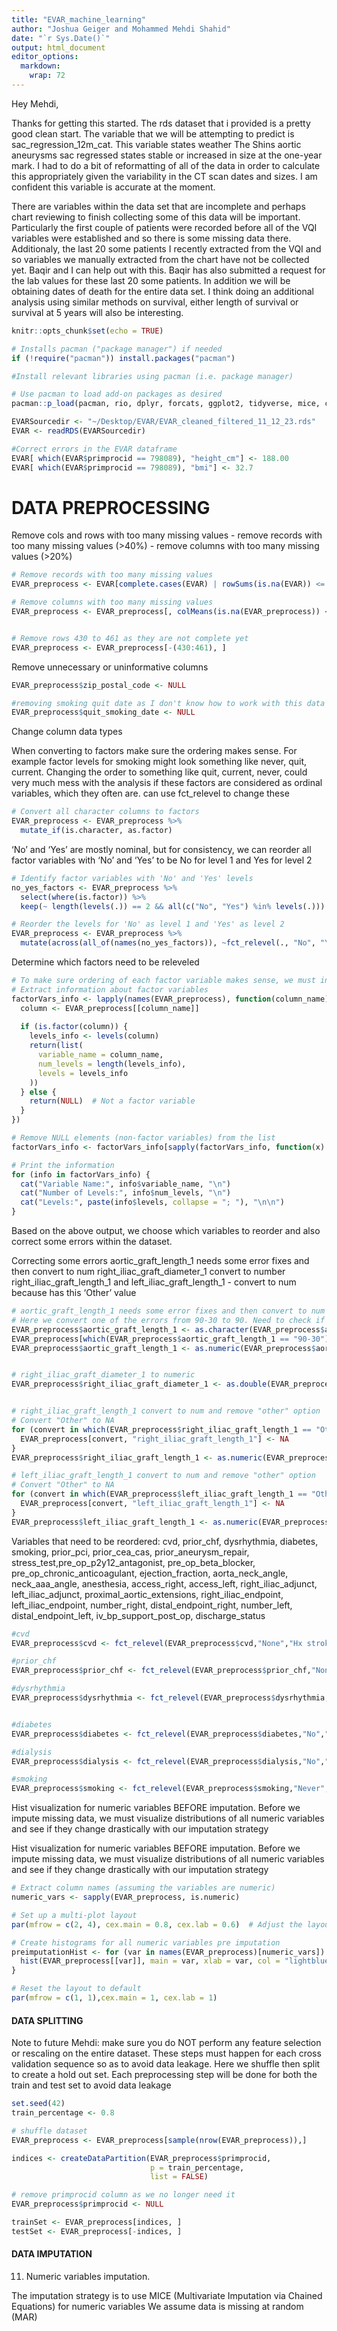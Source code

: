 ```yaml
---
title: "EVAR_machine_learning"
author: "Joshua Geiger and Mohammed Mehdi Shahid"
date: "`r Sys.Date()`"
output: html_document
editor_options: 
  markdown: 
    wrap: 72
---
```



Hey Mehdi,

Thanks for getting this started. The rds dataset that i provided is a pretty good clean start. The variable that we will be attempting to predict is sac_regression_12m_cat. This variable states weather The Shins aortic aneurysms sac regressed states stable or increased in size at the one-year mark. I had to do a bit of reformatting of all of the data in order to calculate this appropriately given the variability in the CT scan dates and sizes. I am confident this variable is accurate at the moment. 

There are variables within the data set that are incomplete and perhaps chart reviewing to finish collecting some of this data will be important. Particularly the first couple of patients were recorded before all of the VQI variables were established and so there is some missing data there. Additionaly, the last 20 some patients I recently extracted from the VQI and so variables we manually extracted from the chart have not be collected yet. Baqir and I can help out with this. Baqir has also submitted a request for the lab values for these last 20 some patients. In addition we will be obtaining dates of death for the entire data set. I think doing an additional analysis using similar methods on survival, either length of survival or survival at 5 years will also be interesting.


```r
knitr::opts_chunk$set(echo = TRUE)
```

```r
# Installs pacman ("package manager") if needed
if (!require("pacman")) install.packages("pacman")

#Install relevant libraries using pacman (i.e. package manager)

# Use pacman to load add-on packages as desired
pacman::p_load(pacman, rio, dplyr, forcats, ggplot2, tidyverse, mice, caret)
```

```r
EVARSourcedir <- "~/Desktop/EVAR/EVAR_cleaned_filtered_11_12_23.rds"
EVAR <- readRDS(EVARSourcedir)
```


```r
#Correct errors in the EVAR dataframe
EVAR[ which(EVAR$primprocid == 798089), "height_cm"] <- 188.00
EVAR[ which(EVAR$primprocid == 798089), "bmi"] <- 32.7
```


# DATA PREPROCESSING

Remove cols and rows with too many missing values
-   remove records with too many missing values (\>40%)
-   remove columns with too many missing values (\>20%)

```r

# Remove records with too many missing values
EVAR_preprocess <- EVAR[complete.cases(EVAR) | rowSums(is.na(EVAR)) <= ncol(EVAR) * 0.4, ] # 0.4 denotes removing records with more than 40% missing values

# Remove columns with too many missing values
EVAR_preprocess <- EVAR_preprocess[, colMeans(is.na(EVAR_preprocess)) <= nrow(EVAR_preprocess) * 0.2] # 20%


# Remove rows 430 to 461 as they are not complete yet
EVAR_preprocess <- EVAR_preprocess[-(430:461), ]
```

Remove unnecessary or uninformative columns
```r
EVAR_preprocess$zip_postal_code <- NULL

#removing smoking quit date as I don't know how to work with this data type with ML for now....
EVAR_preprocess$quit_smoking_date <- NULL
```

Change column data types

When converting to factors make sure the ordering makes sense. For example factor levels for smoking might look something like never, quit, current. Changing the order to something like quit, current, never, could very much mess with the analysis if these factors are considered as ordinal variables, which they often are. can use fct_relevel to change these

```r
# Convert all character columns to factors
EVAR_preprocess <- EVAR_preprocess %>%
  mutate_if(is.character, as.factor)

```

'No' and 'Yes' are mostly nominal, but for consistency, we can reorder
all factor variables with 'No' and 'Yes' to be No for level 1 and Yes
for level 2

```r
# Identify factor variables with 'No' and 'Yes' levels
no_yes_factors <- EVAR_preprocess %>%
  select(where(is.factor)) %>%
  keep(~ length(levels(.)) == 2 && all(c("No", "Yes") %in% levels(.)))

# Reorder the levels for 'No' as level 1 and 'Yes' as level 2
EVAR_preprocess <- EVAR_preprocess %>%
  mutate(across(all_of(names(no_yes_factors)), ~fct_relevel(., "No", "Yes")))

```

Determine which factors need to be releveled

```r
# To make sure ordering of each factor variable makes sense, we must investigate each to determine which need to reordered with fct_relevel
# Extract information about factor variables
factorVars_info <- lapply(names(EVAR_preprocess), function(column_name) {
  column <- EVAR_preprocess[[column_name]]
  
  if (is.factor(column)) {
    levels_info <- levels(column)
    return(list(
      variable_name = column_name,
      num_levels = length(levels_info),
      levels = levels_info
    ))
  } else {
    return(NULL)  # Not a factor variable
  }
})

# Remove NULL elements (non-factor variables) from the list
factorVars_info <- factorVars_info[sapply(factorVars_info, function(x) !is.null(x))]

# Print the information
for (info in factorVars_info) {
  cat("Variable Name:", info$variable_name, "\n")
  cat("Number of Levels:", info$num_levels, "\n")
  cat("Levels:", paste(info$levels, collapse = "; "), "\n\n")
}
```

Based on the above output, we choose which variables to reorder and also correct some errors within the dataset.

Correcting some errors
aortic_graft_length_1 needs some error fixes and then convert to num
right_iliac_graft_diameter_1 convert to number
right_iliac_graft_length_1 and left_iliac_graft_length_1 - convert to num because has this 'Other' value


```r
# aortic_graft_length_1 needs some error fixes and then convert to num
# Here we convert one of the errors from 90-30 to 90. Need to check if this is okay....
EVAR_preprocess$aortic_graft_length_1 <- as.character(EVAR_preprocess$aortic_graft_length_1)
EVAR_preprocess[which(EVAR_preprocess$aortic_graft_length_1 == "90-30"), "aortic_graft_length_1"] <- "90"
EVAR_preprocess$aortic_graft_length_1 <- as.numeric(EVAR_preprocess$aortic_graft_length_1)


# right_iliac_graft_diameter_1 to numeric
EVAR_preprocess$right_iliac_graft_diameter_1 <- as.double(EVAR_preprocess$right_iliac_graft_diameter_1)


# right_iliac_graft_length_1 convert to num and remove "other" option
# Convert "Other" to NA
for (convert in which(EVAR_preprocess$right_iliac_graft_length_1 == "Other")) {
  EVAR_preprocess[convert, "right_iliac_graft_length_1"] <- NA
}
EVAR_preprocess$right_iliac_graft_length_1 <- as.numeric(EVAR_preprocess$right_iliac_graft_length_1)

# left_iliac_graft_length_1 convert to num and remove "other" option
# Convert "Other" to NA
for (convert in which(EVAR_preprocess$left_iliac_graft_length_1 == "Other")) {
  EVAR_preprocess[convert, "left_iliac_graft_length_1"] <- NA
}
EVAR_preprocess$left_iliac_graft_length_1 <- as.numeric(EVAR_preprocess$left_iliac_graft_length_1)

```



Variables that need to be reordered: 
cvd, prior_chf, dysrhythmia, diabetes, smoking, prior_pci, prior_cea_cas, prior_aneurysm_repair, stress_test,pre_op_p2y12_antagonist, pre_op_beta_blocker, pre_op_chronic_anticoagulant, ejection_fraction, aorta_neck_angle, neck_aaa_angle, anesthesia, access_right, access_left, right_iliac_adjunct, left_iliac_adjunct, proximal_aortic_extensions, right_iliac_endpoint, left_iliac_endpoint, number_right, distal_endpoint_right, number_left, distal_endpoint_left, iv_bp_support_post_op, discharge_status


```r

#cvd
EVAR_preprocess$cvd <- fct_relevel(EVAR_preprocess$cvd,"None","Hx stroke, asymptomatic", "Hx stroke, minor deficit", "Hx stroke, major deficit")

#prior_chf
EVAR_preprocess$prior_chf <- fct_relevel(EVAR_preprocess$prior_chf,"None","Asymp, hx CHF", "Mild", "Moderate")

#dysrhythmia
EVAR_preprocess$dysrhythmia <- fct_relevel(EVAR_preprocess$dysrhythmia,"No","Yes, A-fib/flutter","A-V block w pacemaker", "Yes, with ICD","Yes, ventricular", "Yes, with ICD", "Other")


#diabetes
EVAR_preprocess$diabetes <- fct_relevel(EVAR_preprocess$diabetes,"No","Diet","Non-insulin med", "Insulin")

#dialysis
EVAR_preprocess$dialysis <- fct_relevel(EVAR_preprocess$dialysis,"No","Diet","Non-insulin med", "Insulin")

#smoking
EVAR_preprocess$smoking <- fct_relevel(EVAR_preprocess$smoking,"Never", "Prior", "Current")

```





Hist visualization for numeric variables BEFORE imputation. Before we
impute missing data, we must visualize distributions of all numeric
variables and see if they change drastically with our imputation
strategy

Hist visualization for numeric variables BEFORE imputation.
Before we impute missing data, we must visualize distributions of all numeric variables and see if they change drastically with our imputation strategy

```r
# Extract column names (assuming the variables are numeric)
numeric_vars <- sapply(EVAR_preprocess, is.numeric)

# Set up a multi-plot layout
par(mfrow = c(2, 4), cex.main = 0.8, cex.lab = 0.6)  # Adjust the layout as needed

# Create histograms for all numeric variables pre imputation
preimputationHist <- for (var in names(EVAR_preprocess)[numeric_vars]) {
  hist(EVAR_preprocess[[var]], main = var, xlab = var, col = "lightblue", border = "black")
}

# Reset the layout to default
par(mfrow = c(1, 1),cex.main = 1, cex.lab = 1)
```

#### DATA SPLITTING

Note to future Mehdi: make sure you do NOT perform any feature selection
or rescaling on the entire dataset. These steps must happen for each
cross validation sequence so as to avoid data leakage. Here we shuffle
then split to create a hold out set. Each preprocessing step will be
done for both the train and test set to avoid data leakage

```r

set.seed(42)
train_percentage <- 0.8

# shuffle dataset
EVAR_preprocess <- EVAR_preprocess[sample(nrow(EVAR_preprocess)),]

indices <- createDataPartition(EVAR_preprocess$primprocid,
                               p = train_percentage,
                               list = FALSE)

# remove primprocid column as we no longer need it
EVAR_preprocess$primprocid <- NULL

trainSet <- EVAR_preprocess[indices, ]
testSet <- EVAR_preprocess[-indices, ]
```

#### DATA IMPUTATION

11. Numeric variables imputation.

The imputation strategy is to use MICE (Multivariate Imputation via Chained Equations) for numeric variables We assume data is missing at random (MAR)

```r

```
